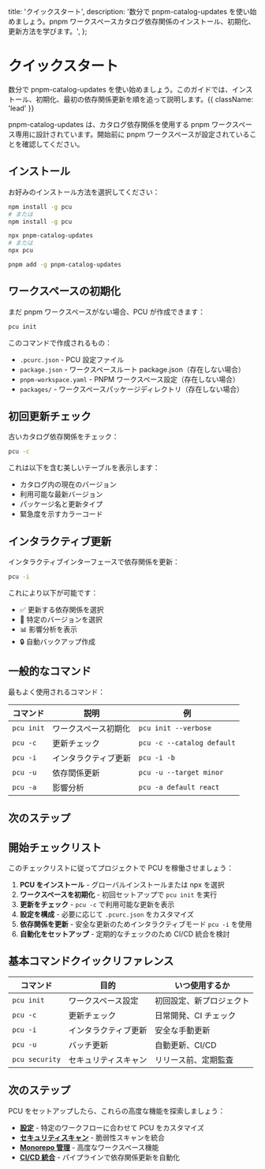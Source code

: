   title: 'クイックスタート',
  description:
    '数分で pnpm-catalog-updates を使い始めましょう。pnpm ワークスペースカタログ依存関係のインストール、初期化、更新方法を学びます。',
};

# クイックスタート

数分で pnpm-catalog-updates を使い始めましょう。このガイドでは、インストール、初期化、最初の依存関係更新を順を追って説明します。{{ className: 'lead' }}

<Note>
  pnpm-catalog-updates は、カタログ依存関係を使用する pnpm
  ワークスペース専用に設計されています。開始前に pnpm
  ワークスペースが設定されていることを確認してください。
</Note>

## インストール

お好みのインストール方法を選択してください：

<CodeGroup>

```bash {{ title: 'グローバルインストール' }}
npm install -g pcu
# または
npm install -g pcu
```

```bash {{ title: 'npx (インストール不要)' }}
npx pnpm-catalog-updates
# または
npx pcu
```

```bash {{ title: 'pnpm' }}
pnpm add -g pnpm-catalog-updates
```

</CodeGroup>

## ワークスペースの初期化

まだ pnpm ワークスペースがない場合、PCU が作成できます：

```bash
pcu init
```

このコマンドで作成されるもの：

- `.pcurc.json` - PCU 設定ファイル
- `package.json` - ワークスペースルート package.json（存在しない場合）
- `pnpm-workspace.yaml` - PNPM ワークスペース設定（存在しない場合）
- `packages/` - ワークスペースパッケージディレクトリ（存在しない場合）

## 初回更新チェック

古いカタログ依存関係をチェック：

```bash
pcu -c
```

これは以下を含む美しいテーブルを表示します：

- カタログ内の現在のバージョン
- 利用可能な最新バージョン
- パッケージ名と更新タイプ
- 緊急度を示すカラーコード

## インタラクティブ更新

インタラクティブインターフェースで依存関係を更新：

```bash
pcu -i
```

これにより以下が可能です：

- ✅ 更新する依存関係を選択
- 🎯 特定のバージョンを選択
- 📊 影響分析を表示
- 🔒 自動バックアップ作成

## 一般的なコマンド

最もよく使用されるコマンド：

| コマンド   | 説明                 | 例                         |
| ---------- | -------------------- | -------------------------- |
| `pcu init` | ワークスペース初期化 | `pcu init --verbose`       |
| `pcu -c`   | 更新チェック         | `pcu -c --catalog default` |
| `pcu -i`   | インタラクティブ更新 | `pcu -i -b`                |
| `pcu -u`   | 依存関係更新         | `pcu -u --target minor`    |
| `pcu -a`   | 影響分析             | `pcu -a default react`     |

## 次のステップ

<Resources>
  <Resource
    href="/command-reference"
    title="コマンドリファレンス"
    description="すべての PCU コマンドとオプションの完全ガイド。"
  />
  <Resource
    href="/configuration"
    title="設定"
    description="ワークフローに合わせた PCU の設定方法を学びます。"
  />
  <Resource href="/examples" title="例" description="実際の例とユースケース。" />
  <Resource href="/development" title="開発" description="開発と貢献のための PCU セットアップ。" />
</Resources>

## 開始チェックリスト

このチェックリストに従ってプロジェクトで PCU を稼働させましょう：

1. **PCU をインストール** - グローバルインストールまたは npx を選択
2. **ワークスペースを初期化** - 初回セットアップで `pcu init` を実行
3. **更新をチェック** - `pcu -c` で利用可能な更新を表示
4. **設定を構成** - 必要に応じて `.pcurc.json` をカスタマイズ
5. **依存関係を更新** - 安全な更新のためインタラクティブモード `pcu -i` を使用
6. **自動化をセットアップ** - 定期的なチェックのため CI/CD 統合を検討

## 基本コマンドクイックリファレンス

| コマンド       | 目的                 | いつ使用するか           |
| -------------- | -------------------- | ------------------------ |
| `pcu init`     | ワークスペース設定   | 初回設定、新プロジェクト |
| `pcu -c`       | 更新チェック         | 日常開発、CI チェック    |
| `pcu -i`       | インタラクティブ更新 | 安全な手動更新           |
| `pcu -u`       | バッチ更新           | 自動更新、CI/CD          |
| `pcu security` | セキュリティスキャン | リリース前、定期監査     |

## 次のステップ

PCU をセットアップしたら、これらの高度な機能を探索しましょう：

- **[設定](/configuration)** - 特定のワークフローに合わせて PCU をカスタマイズ
- **[セキュリティスキャン](/command-reference#pcu-security)** - 脆弱性スキャンを統合
- **[Monorepo 管理](/configuration#monorepo-configuration)** - 高度なワークスペース機能
- **[CI/CD 統合](/examples)** - パイプラインで依存関係更新を自動化

